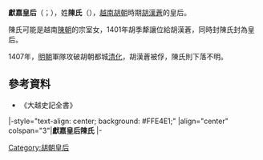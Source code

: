 '''獻嘉皇后'''（{{vie|v='''Hiến Gia hoàng hậu'''|hn=獻嘉皇后}}；{{bd|？||？||catIdx=H胡}}），姓'''陳氏'''（{{vie|v='''Trần Thị'''|hn=陳氏}}），[[越南|越南]][[胡朝|胡朝]]時期[[胡漢蒼|胡漢蒼]]的皇后。

陳氏可能是越南[[陳朝_(越南)|陳朝]]的宗室女，1401年胡季犛讓位給胡漢蒼，同時封陳氏封為皇后。

1407年，[[明朝|明朝]]軍隊攻破胡朝都城[[清化|清化]]，胡漢蒼被俘，陳氏則下落不明。

==參考資料==
*《大越史記全書》

{{start box}}
|-style="text-align: center; background: #FFE4E1;"
|align="center" colspan="3"|'''獻嘉皇后陳氏'''
|- 
{{s-before|[[陳氏恩榮|太慈皇后陳氏]]<br>（追尊）}} 
{{s-title|[[越南皇后及妃嬪列表|越南胡朝皇后]]|1401年—1407年}} 
{{s-after|[[阮氏英|宣慈文皇后阮氏]]|越南後黎朝皇后}}
{{end box}}

{{越南陳朝及胡朝皇后}}

[[Category:胡朝皇后|Category:胡朝皇后]]